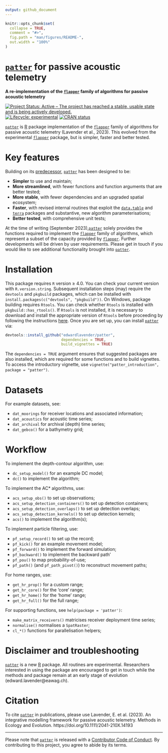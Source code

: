 ```yaml
---
output: github_document
---
```


```r
knitr::opts_chunk$set(
  collapse = TRUE,
  comment = "#>",
  fig.path = "man/figures/README-",
  out.width = "100%"
)
```

# [`patter`](https://github.com/edwardlavender/patter) for passive acoustic telemetry
**A re-implementation of the [`flapper`](https://github.com/edwardlavender/flapper) family of algorithms for passive acoustic telemetry**

<!-- badges: start -->
[![Project Status: Active – The project has reached a stable, usable state and is being actively developed.](https://www.repostatus.org/badges/latest/active.svg)](https://www.repostatus.org/#active)
[![Lifecycle: experimental](https://img.shields.io/badge/lifecycle-experimental-orange.svg)](https://lifecycle.r-lib.org/articles/stages.html#experimental)
[![CRAN status](https://www.r-pkg.org/badges/version/patter)](https://CRAN.R-project.org/package=patter)
<!-- badges: end -->

[`patter`](https://github.com/edwardlavender/patter) is [R](https://www.r-project.org) package implementation of the [`flapper`](https://github.com/edwardlavender/flapper) family of algorithms for passive acoustic telemetry (Lavender et al., 2023). This evolved from the experimental [`flapper`](https://github.com/edwardlavender/flapper) package, but is simpler, faster and better tested. 

# Key features

Building on its [predecessor](https://github.com/edwardlavender/flapper), [`patter`](https://github.com/edwardlavender/patter) has been designed to be:

* **Simpler** to use and maintain;
* **More streamlined**, with fewer functions and function arguments that are better tested;
* **More stable**, with fewer dependencies and an upgraded spatial ecosystem;
* **Faster**, with revised internal routines that exploit the [`data.table`](https://github.com/Rdatatable/data.table) and [`terra`](https://github.com/rspatial/terra) packages and substantive, new algorithm parameterisations; 
* **Better tested**, with comprehensive unit tests; 

At the time of writing (September 2023),[ `patter`](https://github.com/edwardlavender/patter) solely provides the functions required to implement the [`flapper`](https://github.com/edwardlavender/flapper) family of algorithms, which represent a subset of the capacity provided by [`flapper`](https://github.com/edwardlavender/flapper). Further developments will be driven by user requirements. Please get in touch if you would like to see additional functionality brought into [`patter`](https://github.com/edwardlavender/patter). 

# Installation 

This package requires `R` version ≥ 4.0. You can check your current version with `R.version.string`. Subsequent installation steps (may) require the `devtools` and `pkgbuild` packages, which can be installed with `install.packages(c("devtools", "pkgbuild"))`. On Windows, package building requires `Rtools`. You can check whether `Rtools` is installed with `pkgbuild::has_rtools()`. If `Rtools` is not installed, it is necessary to download and install the appropriate version of `Rtools` before proceeding by following the instructions [here](https://cran.r-project.org/bin/windows/Rtools/). Once you are set up, you can install [`patter`](https://github.com/edwardlavender/patter) via: 

``` r
devtools::install_github("edwardlavender/patter", 
                         dependencies = TRUE, 
                         build_vignettes = TRUE)
```

The `dependencies = TRUE` argument ensures that suggested packages are also installed, which are required for some functions and to build vignettes. To access the introductory vignette, use `vignette("patter_introduction", package = "patter")`.

# Datasets

For example datasets, see:

* `dat_moorings` for receiver locations and associated information;
* `dat_acoustics` for acoustic time series;
* `dat_archival` for archival (depth) time series;
* `dat_gebco()` for a bathymetry grid;

# Workflow

To implement the depth-contour algorithm, use:

* `dc_setup_model()` for an example DC model;
* `dc()` to implement the algorithm;

To implement the AC* algorithms, use:

* `acs_setup_obs()` to set up observations;
* `acs_setup_detection_containers()` to set up detection containers;
* `acs_setup_detection_overlaps()` to set up detection overlaps;
* `acs_setup_detection_kernels()` to set up detection kernels;
* `acs()` to implement the algorithm(s);
 
To implement particle filtering, use:
 
* `pf_setup_record()` to set up the record;
* `pf_kick()` for an example movement model;
* `pf_forward()` to implement the forward simulation;
* `pf_backward()` to implement the backward path'
* `pf_pou()` to map probability-of-use;
* `pf_path()` (and `pf_path_pivot()`) to reconstruct movement paths;
 
For home ranges, use:

* `get_hr_prop()` for a custom range;
* `get_hr_core()` for the 'core' range;
* `get_hr_home()` for the 'home' range;
* `get_hr_full()` for the full range;
 
For supporting functions, see `help(package = 'patter')`:

  * `make_matrix_receivers()` matricises receiver deployment time series;
  * `normalise()` normalises a `SpatRaster`;
  * `cl_*()` functions for parallelisation helpers;
 
# Disclaimer and troubleshooting 

[`patter`](https://github.com/edwardlavender/patter) is a new [R](https://www.r-project.org/) package. All routines are experimental. Researchers interested in using the package are encouraged to get in touch while the methods and package remain at an early stage of evolution (edward.lavender@eawag.ch). 

# Citation 

To cite [`patter`](https://edwardlavender.github.io/flapper/) in publications, please use Lavender, E. et al. (2023). An integrative modelling framework for passive acoustic telemetry. Methods in Ecology and Evolution. https://doi.org/10.1111/2041-210X.14193 

---

Please note that [`patter`](https://github.com/edwardlavender/patter) is released with a [Contributor Code of Conduct](https://contributor-covenant.org/version/2/1/CODE_OF_CONDUCT.html). By contributing to this project, you agree to abide by its terms.
